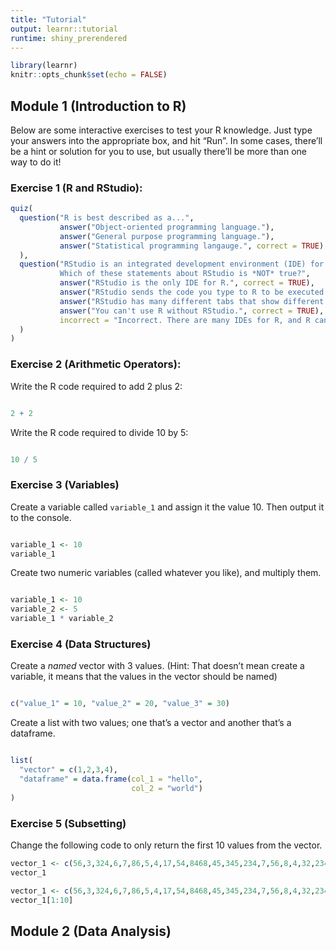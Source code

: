 ```yaml
---
title: "Tutorial"
output: learnr::tutorial
runtime: shiny_prerendered
---
```


```r
library(learnr)
knitr::opts_chunk$set(echo = FALSE)
```

## Module 1 (Introduction to R)

Below are some interactive exercises to test your R knowledge. Just type your answers into the appropriate box, and hit "Run". In some cases, there'll be a hint or solution for you to use, but usually there'll be more than one way to do it!

### Exercise 1 (R and RStudio):
```r
quiz(
  question("R is best described as a...",
           answer("Object-oriented programming language."),
           answer("General purpose programming language."),
           answer("Statistical programming langauge.", correct = TRUE)
  ),
  question("RStudio is an integrated development environment (IDE) for R, which can be used to make interacting with the R language easier.
           Which of these statements about RStudio is *NOT* true?",
           answer("RStudio is the only IDE for R.", correct = TRUE),
           answer("RStudio sends the code you type to R to be executed."),
           answer("RStudio has many different tabs that show different things such as plots or files or scripts."),
           answer("You can't use R without RStudio.", correct = TRUE),
           incorrect = "Incorrect. There are many IDEs for R, and R can be used via its GUI without RStudio or any other IDE."
  )
)
```

### Exercise 2 (Arithmetic Operators):

Write the R code required to add 2 plus 2:

```r

```

```r
2 + 2
```


Write the R code required to divide 10 by 5:

```r

```

```r
10 / 5
```


### Exercise 3 (Variables)

Create a variable called `variable_1` and assign it the value 10. Then output it to the console.

```r

```

```r
variable_1 <- 10
variable_1
```

Create two numeric variables (called whatever you like), and multiply them.

```r

```

```r
variable_1 <- 10
variable_2 <- 5
variable_1 * variable_2
```


### Exercise 4 (Data Structures)

Create a *named* vector with 3 values. (Hint: That doesn't mean create a variable, it means that the values in the vector should be named)

```r

```

```r
c("value_1" = 10, "value_2" = 20, "value_3" = 30)
```

Create a list with two values; one that's a vector and another that's a dataframe.

```r

```

```r
list(
  "vector" = c(1,2,3,4),
  "dataframe" = data.frame(col_1 = "hello",
                           col_2 = "world")
)
```

### Exercise 5 (Subsetting)

Change the following code to only return the first 10 values from the vector.

```r
vector_1 <- c(56,3,324,6,7,86,5,4,17,54,8468,45,345,234,7,56,8,4,32,234,5,764,658,6,3463)
vector_1
```

```r
vector_1 <- c(56,3,324,6,7,86,5,4,17,54,8468,45,345,234,7,56,8,4,32,234,5,764,658,6,3463)
vector_1[1:10]
```

## Module 2 (Data Analysis)


